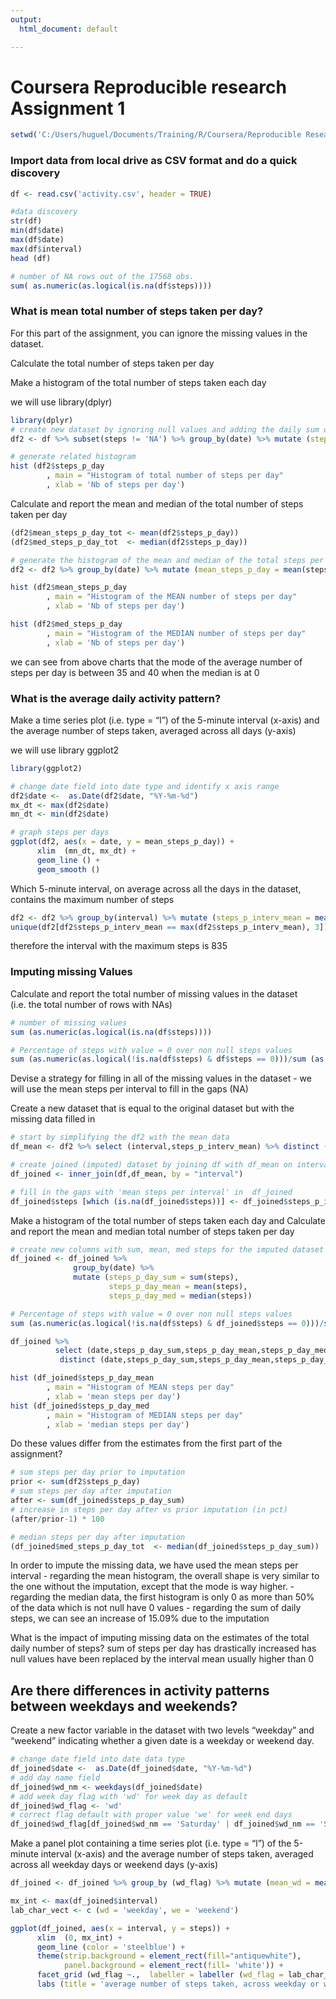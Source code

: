 ```yaml
---
output:
  html_document: default

---
```

Coursera Reproducible research Assignment 1
==============================================

```r
setwd('C:/Users/huguel/Documents/Training/R/Coursera/Reproducible Research/Reproducible_Research_P1')
```

### Import data from local drive as CSV format and do a quick discovery
```r
df <- read.csv('activity.csv', header = TRUE)

#data discovery 
str(df)
min(df$date)
max(df$date)
max(df$interval)
head (df)

# number of NA rows out of the 17568 obs.
sum( as.numeric(as.logical(is.na(df$steps))))
```

### What is mean total number of steps taken per day?
For this part of the assignment, you can ignore the missing values in the dataset.

Calculate the total number of steps taken per day

Make a histogram of the total number of steps taken each day

we will use library(dplyr)

```r
library(dplyr)
# create new dataset by ignoring null values and adding the daily sum of steps
df2 <- df %>% subset(steps != 'NA') %>% group_by(date) %>% mutate (steps_p_day = sum(steps))

# generate related histogram
hist (df2$steps_p_day
        , main = "Histogram of total number of steps per day"
        , xlab = 'Nb of steps per day')
```

Calculate and report the mean and median of the total number of steps taken per day
```r
(df2$mean_steps_p_day_tot <- mean(df2$steps_p_day))
(df2$med_steps_p_day_tot  <- median(df2$steps_p_day))

# generate the histogram of the mean and median of the total steps per day
df2 <- df2 %>% group_by(date) %>% mutate (mean_steps_p_day = mean(steps), med_steps_p_day = median(steps))

hist (df2$mean_steps_p_day
        , main = "Histogram of the MEAN number of steps per day"
        , xlab = 'Nb of steps per day')

hist (df2$med_steps_p_day
        , main = "Histogram of the MEDIAN number of steps per day"
        , xlab = 'Nb of steps per day')
```
we can see from above charts that the mode of the average number of steps per day is between 35 and 40
when the median is at 0

### What is the average daily activity pattern?
Make a time series plot (i.e. type = "l") of the 5-minute interval (x-axis) 
and the average number of steps taken, averaged across all days (y-axis)

we will use library ggplot2
```r
library(ggplot2)

# change date field into date type and identify x axis range
df2$date <-  as.Date(df2$date, "%Y-%m-%d")
mx_dt <- max(df2$date)
mn_dt <- min(df2$date)

# graph steps per days
ggplot(df2, aes(x = date, y = mean_steps_p_day)) +
      xlim  (mn_dt, mx_dt) +
      geom_line () +
      geom_smooth ()
```

Which 5-minute interval, on average across all the days in the dataset, contains the maximum number of steps 
```r
df2 <- df2 %>% group_by(interval) %>% mutate (steps_p_interv_mean = mean(steps))
unique(df2[df2$steps_p_interv_mean == max(df2$steps_p_interv_mean), 3])

```
therefore the interval with the maximum steps is 835

### Imputing missing Values

Calculate and report the total number of missing values in the dataset (i.e. the total number of rows with NAs)
```r
# number of missing values
sum (as.numeric(as.logical(is.na(df$steps))))

# Percentage of steps with value = 0 over non null steps values
sum (as.numeric(as.logical(!is.na(df$steps) & df$steps == 0)))/sum (as.numeric(as.logical(!is.na(df$steps))))

```
Devise a strategy for filling in all of the missing values in the dataset
 - we will use the mean steps per interval to fill in the gaps (NA)

Create a new dataset that is equal to the original dataset but with the missing data filled in
```r
# start by simplifying the df2 with the mean data 
df_mean <- df2 %>% select (interval,steps_p_interv_mean) %>% distinct (interval,steps_p_interv_mean)

# create joined (imputed) dataset by joining df with df_mean on interval to include the mean per interval on missing data
df_joined <- inner_join(df,df_mean, by = "interval")

# fill in the gaps with 'mean steps per interval' in  df_joined 
df_joined$steps [which (is.na(df_joined$steps))] <- df_joined$steps_p_interv_mean [which (is.na(df_joined$steps))]
```

Make a histogram of the total number of steps taken each day and Calculate and report the mean and median total number of steps taken per day
```r
# create new columns with sum, mean, med steps for the imputed dataset
df_joined <- df_joined %>% 
              group_by(date) %>% 
              mutate (steps_p_day_sum = sum(steps), 
                      steps_p_day_mean = mean(steps),
                      steps_p_day_med = median(steps))

# Percentage of steps with value = 0 over non null steps values
sum (as.numeric(as.logical(!is.na(df$steps) & df_joined$steps == 0)))/sum (as.numeric(as.logical(!is.na(df_joined$steps))))

df_joined %>% 
          select (date,steps_p_day_sum,steps_p_day_mean,steps_p_day_med) %>% 
           distinct (date,steps_p_day_sum,steps_p_day_mean,steps_p_day_med)

hist (df_joined$steps_p_day_mean
        , main = "Histogram of MEAN steps per day"
        , xlab = 'mean steps per day')
hist (df_joined$steps_p_day_med
        , main = "Histogram of MEDIAN steps per day"
        , xlab = 'median steps per day')
```

Do these values differ from the estimates from the first part of the assignment? 
```r
# sum steps per day prior to imputation
prior <- sum(df2$steps_p_day)
# sum steps per day after imputation
after <- sum(df_joined$steps_p_day_sum)
# increase in steps per day after vs prior imputation (in pct)
(after/prior-1) * 100

# median steps per day after imputation
(df_joined$med_steps_p_day_tot  <- median(df_joined$steps_p_day_sum))
```
In order to impute the missing data, we have used the mean steps per interval
 - regarding the mean histogram, the overall shape is very similar to the one without the imputation, except that the mode is way higher.
 - regarding the median data, the first histogram is only 0 as more than 50% of the data which is not null have 0 values
 - regarding the sum of daily steps, we can see an increase of 15.09% due to the imputation

What is the impact of imputing missing data on the estimates of the total daily number of steps?
sum of steps per day has drastically increased has null values have been replaced by the interval mean usually higher than 0


## Are there differences in activity patterns between weekdays and weekends?
Create a new factor variable in the dataset with two levels 
“weekday” and “weekend” indicating whether a given date is a weekday or weekend day.

``` r
# change date field into date data type 
df_joined$date <-  as.Date(df_joined$date, "%Y-%m-%d")
# add day name field
df_joined$wd_nm <- weekdays(df_joined$date)
# add week day flag with 'wd' for week day as default
df_joined$wd_flag <- 'wd'
# correct flag default with proper value 'we' for week end days
df_joined$wd_flag[df_joined$wd_nm == 'Saturday' | df_joined$wd_nm == 'Sunday'] <- 'we'

```

Make a panel plot containing a time series plot (i.e. type = "l") of the 5-minute interval (x-axis) 
and the average number of steps taken, averaged across all weekday days or weekend days (y-axis)

```r
df_joined <- df_joined %>% group_by (wd_flag) %>% mutate (mean_wd = mean(steps))

mx_int <- max(df_joined$interval)
lab_char_vect <- c (wd = 'weekday', we = 'weekend')

ggplot(df_joined, aes(x = interval, y = steps)) +
      xlim  (0, mx_int) +
      geom_line (color = 'steelblue') +
      theme(strip.background = element_rect(fill="antiquewhite"),
            panel.background = element_rect(fill= 'white')) +
      facet_grid (wd_flag ~.,  labeller = labeller (wd_flag = lab_char_vect)) +
      labs (title = 'average number of steps taken, across weekday or weekend days', x = 'Interval', y = 'Number of steps')
```